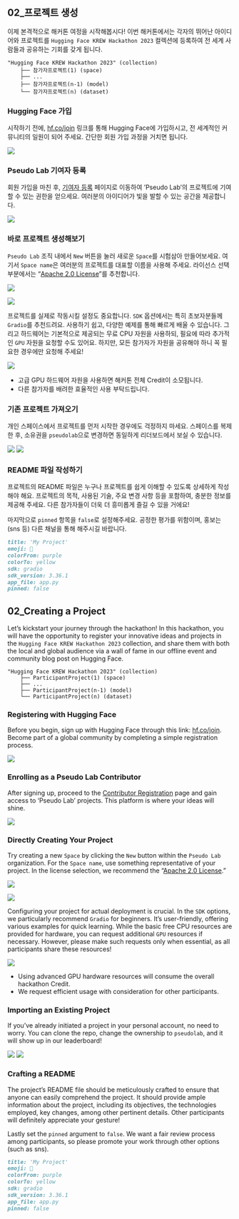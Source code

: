 ::: {.content-visible when-profile="korean"}
## 02_프로젝트 생성

이제 본격적으로 해커톤 여정을 시작해봅시다! 이번 해커톤에서는 각자의 뛰어난 아이디어와 프로젝트를 `Hugging Face KREW Hackathon 2023` 컬렉션에 등록하여 전 세계 사람들과 공유하는 기회를 갖게 됩니다.

```shell
"Hugging Face KREW Hackathon 2023" (collection)
    ├── 참가자프로젝트(1) (space)
    ├── ...
    ├── 참가자프로젝트(n-1) (model)
    └── 참가자프로젝트(n) (dataset)
```

### Hugging Face 가입

시작하기 전에, [hf.co/join](https://hf.co/join) 링크를 통해 Hugging Face에 가입하시고, 전 세계적인 커뮤니티의 일원이 되어 주세요. 간단한 회원 가입 과정을 거치면 됩니다.

![](images/join-huggingface.png){fig-align="center"}

### Pseudo Lab 기여자 등록

회원 가입을 마친 후, [기여자 등록](https://huggingface.co/organizations/pseudolab/share/UYPZnwyOTadGJDReehItrwtbWKSxHYmAku) 페이지로 이동하여 'Pseudo Lab'의 프로젝트에 기여할 수 있는 권한을 얻으세요. 여러분의 아이디어가 빛을 발할 수 있는 공간을 제공합니다.

![](images/join-pseudolab.png){fig-align="center"}

### 바로 프로젝트 생성해보기

`Pseudo Lab` 조직 내에서 `New` 버튼을 눌러 새로운 `Space`를 시험삼아 만들어보세요. 여기서 `Space name`은 여러분의 프로젝트를 대표할 이름을 사용해 주세요. 라이선스 선택 부분에서는 "[Apache 2.0 License](https://www.olis.or.kr/license/Detailselect.do?lId=1002)"를 추천합니다.

![](images/paste-2.png){fig-align="center"}

![](images/paste-4.png){fig-align="center"}

프로젝트를 실제로 작동시킬 설정도 중요합니다. `SDK` 옵션에서는 특히 초보자분들께 `Gradio`를 추천드려요. 사용하기 쉽고, 다양한 예제를 통해 빠르게 배울 수 있습니다. 그리고 하드웨어는 기본적으로 제공되는 무료 CPU 자원을 사용하되, 필요에 따라 추가적인 `GPU` 자원을 요청할 수도 있어요. 하지만, 모든 참가자가 자원을 공유해야 하니 꼭 필요한 경우에만 요청해 주세요!

![](images/paste-6.png){fig-align="center"}

::: {.callout-note appearance="simple"}
-   고급 GPU 하드웨어 자원을 사용하면 해커톤 전체 Credit이 소모됩니다.
-   다른 참가자를 배려한 효율적인 사용 부탁드립니다.
:::

### 기존 프로젝트 가져오기

개인 스페이스에서 프로젝트를 먼저 시작한 경우에도 걱정하지 마세요. 스페이스를 복제한 후, 소유권을 `pseudolab`으로 변경하면 동일하게 리더보드에서 보실 수 있습니다.

![](images/paste-15.png) ![](images/paste-17.png)

### README 파일 작성하기

프로젝트의 README 파일은 누구나 프로젝트를 쉽게 이해할 수 있도록 상세하게 작성해야 해요. 프로젝트의 목적, 사용된 기술, 주요 변경 사항 등을 포함하여, 충분한 정보를 제공해 주세요.
다른 참가자들이 더욱 더 흥미롭게 즐길 수 있을 거에요!

마지막으로 `pinned` 항목을 `false`로 설정해주세요. 공정한 평가를 위함이며, 홍보는 (sns 등) 다른 채널을 통해 해주시길 바랍니다.

``` .md
title: 'My Project'
emoji: 🌌
colorFrom: purple
colorTo: yellow
sdk: gradio
sdk_version: 3.36.1
app_file: app.py
pinned: false
```
:::

::: {.content-visible when-profile="english"}
## 02_Creating a Project

Let's kickstart your journey through the hackathon! In this hackathon, you will have the opportunity to register your innovative ideas and projects in the `Hugging Face KREW Hackathon 2023` collection, and share them with both the local and global audience via a wall of fame in our offline event and community blog post on Hugging Face.

```shell
"Hugging Face KREW Hackathon 2023" (collection)
    ├── ParticipantProject(1) (space)
    ├── ...
    ├── ParticipantProject(n-1) (model)
    └── ParticipantProject(n) (dataset)
```

### Registering with Hugging Face

Before you begin, sign up with Hugging Face through this link: [hf.co/join](https://hf.co/join). Become part of a global community by completing a simple registration process.

![](images/join-huggingface.png){fig-align="center"}

### Enrolling as a Pseudo Lab Contributor

After signing up, proceed to the [Contributor Registration](https://huggingface.co/organizations/pseudolab/share/UYPZnwyOTadGJDReehItrwtbWKSxHYmAku) page and gain access to 'Pseudo Lab' projects. This platform is where your ideas will shine.

![](images/join-pseudolab.png){fig-align="center"}

### Directly Creating Your Project

Try creating a new `Space` by clicking the `New` button within the `Pseudo Lab` organization. For the `Space name`, use something representative of your project. In the license selection, we recommend the "[Apache 2.0 License](https://www.olis.or.kr/license/Detailselect.do?lId=1002)."

![](images/paste-2.png){fig-align="center"}

![](images/paste-4.png){fig-align="center"}

Configuring your project for actual deployment is crucial. In the `SDK` options, we particularly recommend `Gradio` for beginners. It's user-friendly, offering various examples for quick learning. While the basic free CPU resources are provided for hardware, you can request additional `GPU` resources if necessary. However, please make such requests only when essential, as all participants share these resources!

![](images/paste-6.png){fig-align="center"}

::: {.callout-note appearance="simple"}
-   Using advanced GPU hardware resources will consume the overall hackathon Credit.
-   We request efficient usage with consideration for other participants.
:::

### Importing an Existing Project

If you've already initiated a project in your personal account, no need to worry. You can clone the repo, change the ownership to `pseudolab`, and it will show up in our leaderboard!

![](images/paste-15.png) ![](images/paste-17.png)

### Crafting a README

The project's README file should be meticulously crafted to ensure that anyone can easily comprehend the project. It should provide ample information about the project, including its objectives, the technologies employed, key changes, among other pertinent details.
Other participants will definitely appreciate your gesture!

Lastly set the `pinned` argument to `false`. We want a fair review process among participants, so please promote your work through other options (such as sns).

``` .md
title: 'My Project'
emoji: 🌌
colorFrom: purple
colorTo: yellow
sdk: gradio
sdk_version: 3.36.1
app_file: app.py
pinned: false
```
:::